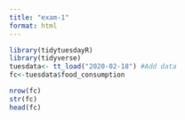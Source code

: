```yaml
---
title: "exam-1"
format: html
---
```


```r
library(tidytuesdayR)
library(tidyverse)
tuesdata<- tt_load("2020-02-18") #Add data
fc<-tuesdata$food_consumption
```
```r
nrow(fc)
str(fc)
head(fc)
```
```r

```

